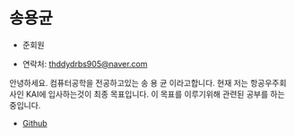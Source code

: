 # 송용균

- 준회원

- 연락처: [thddydrbs905@naver.com](mailto:thddydrbs905@naver.com)

안녕하세요. 컴퓨터공학을 전공하고있는 송 용 균 이라고합니다.
현재 저는 항공우주회사인 KAI에 입사하는것이 최종 목표입니다.
이 목표를 이루기위해 관련된 공부를 하는중입니다.

- [Github](https://github.com/songyonggyun)